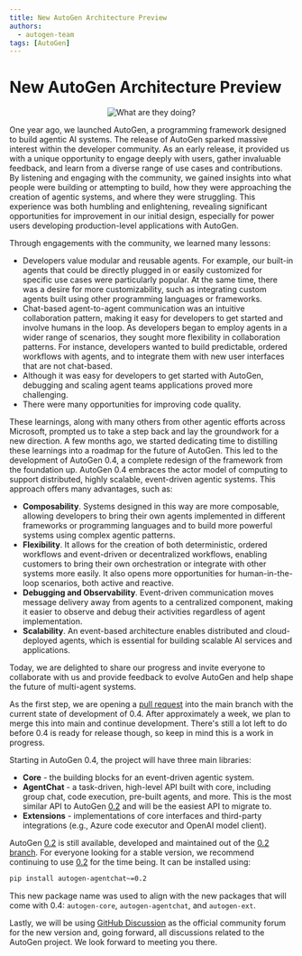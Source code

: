 ```yaml
---
title: New AutoGen Architecture Preview
authors:
  - autogen-team
tags: [AutoGen]
---
```


# New AutoGen Architecture Preview

<center>

![What are they doing?](img/robots.jpeg)

</center>

One year ago, we launched AutoGen, a programming framework designed to build
agentic AI systems. The release of AutoGen sparked massive interest within the
developer community. As an early release, it provided us with a unique
opportunity to engage deeply with users, gather invaluable feedback, and learn
from a diverse range of use cases and contributions. By listening and engaging
with the community, we gained insights into what people were building or
attempting to build, how they were approaching the creation of agentic systems,
and where they were struggling. This experience was both humbling and
enlightening, revealing significant opportunities for improvement in our initial
design, especially for power users developing production-level applications with
AutoGen.

Through engagements with the community, we learned many lessons:

- Developers value modular and reusable agents. For example, our built-in agents
  that could be directly plugged in or easily customized for specific use cases
  were particularly popular. At the same time, there was a desire for more
  customizability, such as integrating custom agents built using other
  programming languages or frameworks.
- Chat-based agent-to-agent communication was an intuitive collaboration
  pattern, making it easy for developers to get started and involve humans in
  the loop. As developers began to employ agents in a wider range of scenarios,
  they sought more flexibility in collaboration patterns. For instance,
  developers wanted to build predictable, ordered workflows with agents, and to
  integrate them with new user interfaces that are not chat-based.
- Although it was easy for developers to get started with AutoGen, debugging and
  scaling agent teams applications proved more challenging.
- There were many opportunities for improving code quality.

These learnings, along with many others from other agentic efforts across
Microsoft, prompted us to take a step back and lay the groundwork for a new
direction. A few months ago, we started dedicating time to distilling these
learnings into a roadmap for the future of AutoGen. This led to the development
of AutoGen 0.4, a complete redesign of the framework from the foundation up.
AutoGen 0.4 embraces the actor model of computing to support distributed, highly
scalable, event-driven agentic systems. This approach offers many advantages,
such as:

- **Composability**. Systems designed in this way are more composable, allowing
  developers to bring their own agents implemented in different frameworks or
  programming languages and to build more powerful systems using complex agentic
  patterns.
- **Flexibility**. It allows for the creation of both deterministic, ordered
  workflows and event-driven or decentralized workflows, enabling customers to
  bring their own orchestration or integrate with other systems more easily. It
  also opens more opportunities for human-in-the-loop scenarios, both active and
  reactive.
- **Debugging and Observability**. Event-driven communication moves message delivery
  away from agents to a centralized component, making it easier to observe and
  debug their activities regardless of agent implementation.
- **Scalability**. An event-based architecture enables distributed and
  cloud-deployed agents, which is essential for building scalable AI services
  and applications.

Today, we are delighted to share our progress and invite everyone to collaborate
with us and provide feedback to evolve AutoGen and help shape the future of
multi-agent systems.

As the first step, we are opening a [pull request](https://github.com/superdapp/superdappstudio/pull/3600) into the main branch with the
current state of development of 0.4. After approximately a week, we plan to
merge this into main and continue development. There's still a lot left to do
before 0.4 is ready for release though, so keep in mind this is a work in
progress.

Starting in AutoGen 0.4, the project will have three main libraries:

- **Core** - the building blocks for an event-driven agentic system.
- **AgentChat** - a task-driven, high-level API built with core, including group
  chat, code execution, pre-built agents, and more. This is the most similar API
  to AutoGen [0.2](https://github.com/superdapp/superdappstudio/tree/0.2) and will be the easiest API to migrate to.
- **Extensions** - implementations of core interfaces and third-party integrations
  (e.g., Azure code executor and OpenAI model client).

AutoGen [0.2](https://github.com/superdapp/superdappstudio/tree/0.2) is still available, developed and maintained out of the [0.2 branch](https://github.com/superdapp/superdappstudio/tree/0.2).
For everyone looking for a stable version, we recommend continuing to use [0.2](https://github.com/superdapp/superdappstudio/tree/0.2)
for the time being. It can be installed using:

```sh
pip install autogen-agentchat~=0.2
```

This new package name was used to align with the new packages that will come with 0.4:
`autogen-core`, `autogen-agentchat`, and `autogen-ext`.

Lastly, we will be using [GitHub
Discussion](https://github.com/superdapp/superdappstudio/discussions) as the official
community forum for the new version and, going forward, all discussions related
to the AutoGen project. We look forward to meeting you there.
